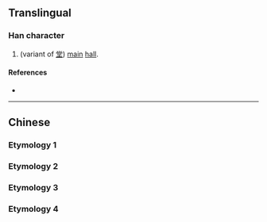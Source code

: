 {{character info/new}}
==Translingual==

===Han character===
{{Han char|rn=32|rad=土|as=05|sn=8|four=|canj=FBG|ids=⿱龸土}}

# (variant of [[堂]]) [[main]] [[hall]].

====References====
* {{Han ref|kx=0226.130|dkj=04968|dj=0461.270|hdz=10431.020|uh=5763|ud=22371}}

----

==Chinese==
===Etymology 1===
{{zh-see|堂|ssv}}
===Etymology 2===
{{zh-see|鏜|ss}}
===Etymology 3===
{{zh-see|嘡|ss}}
===Etymology 4===
{{zh-see|膛|ss}}
